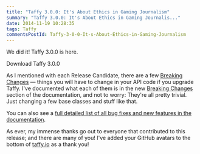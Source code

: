 ```yaml
---
title: "Taffy 3.0.0: It's About Ethics in Gaming Journalism"
summary: "Taffy 3.0.0: It's About Ethics in Gaming Journalis..."
date: 2014-11-19 10:28:35
tags: Taffy
commentsPostId: Taffy-3-0-0-It-s-About-Ethics-in-Gaming-Journalism
---
```


We did it! Taffy 3.0.0 is here.

<a href="https://github.com/atuttle/Taffy/archive/v3.0.0.zip" class="btn btn-success" style="text-decoration:none">Download Taffy 3.0.0</a>

As I mentioned with each Release Candidate, there are a few [Breaking Changes][breaking] &mdash; things you will have to change in your API code if you upgrade Taffy. I've documented what each of them is in the new [Breaking Changes][breaking] section of the documentation, and not to worry: They're all pretty trivial. Just changing a few base classes and stuff like that.

You can also see a [full detailed list of all bug fixes and new features in the documentation][docs].

As ever, my immense thanks go out to everyone that contributed to this release; and there are many of you! I've added your GitHub avatars to the bottom of [taffy.io](http://taffy.io) as a thank you!

[breaking]: http://docs.taffy.io/3.0.0/#Breaking-Changes
[docs]: http://docs.taffy.io/3.0.0/#What-s-new-in-3-0-0